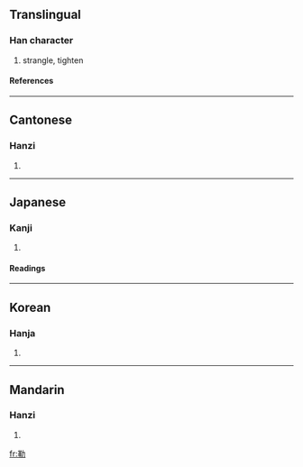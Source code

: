 {{see|勒}}

==Translingual==
===Han character===
{{Han char|rad=力|as=09|sn=11|four=4452<sub>7</sub>|canj=廿十大尸 (TJKS)}}
# strangle, tighten
====References====
{{Han ref|kx=0148.100|dkj=02386|dj=0333.200|hdz=10374.010|uh=52D2|ud=21202|bh=B0C7|bd=45255}}
----

==Cantonese==
===Hanzi===
{{yue-hanzi|jyut=|y=lak6}}
# {{defn|Cantonese}}
----
==Japanese==
===Kanji===
{{ja-kanji|grade=|rs=力09}}
# {{defn|Japanese}} 
====Readings====
{{ja-readings|on=[[ろく]] (roku)|kun=[[くつわ]] (kutsuwa)}}
----
==Korean==
===Hanja===
{{ko-hanja|hangeul=륵|rv=reuk|mr=rŭk}}
# {{defn|Korean}}
----
==Mandarin==
===Hanzi===
{{cmn-hanzi|pin=lè (le4), lēi (lei1)|wg=le<sup>4</sup>, lei<sup>1</sup>}}
# {{defn|Mandarin}}

[[fr:勒]]